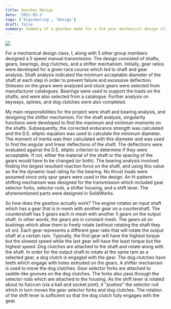 ```yaml
---
title: Gearbox Design
date: '2021-05-2'
tags: ['Engineering', 'Design']
draft: false
summary: Summary of a gearbox made for a 3rd year mechanical design class.
---
```


<img src="/static/images/gearbox-design.png" />

For a mechanical design class, I, along with 5 other group members designed a 5 speed manual transmission. The design consisted of shafts, gears, bearings,
dog clutches, and a shifter mechanism. Initially, gear ratios were developed for a given race course which led to shaft and gear analysis. Shaft analysis indicated the
minimum acceptable diameter of the shaft at each step in order to prevent failure and excessive deflection. Stresses on the gears were analyzed and stock gears
were selected from manufacturer catalogues. Bearings were used to support the loads on the shafts, and were also selected from a catalogue.
Further analysis on keyways, splines, and dog clutches were also completed.

My main responsibilities for the project were shaft and bearing analysis, and designing the shifter mechanism. For the shaft analysis, singularity functions were
developed to find the maximum and minimum moments on the shafts. Subsequently, the corrected endurance strength was calculated and the D.E. elliptic equation was
used to calculate the minimum diameter. The moment of inertia was then calculated with this diameter and was used to find the angular and linear deflections of the shaft.
The deflections were evaluated against the D.E. elliptic criterion to determine if they were acceptable. If not, either the material of the shaft or the spacing of
the gears would have to be changed (or both). The bearing analysis involved finding the largest resultant reaction force on the shaft, and using this value as the
the dynamic load rating for the bearing. No thrust loads were assumed since only spur gears were used in the design. An H-pattern shifting mechanism was designed for the transmission
which included gear selector forks, selector rods, a shifter housing, and a shift lever. The aforementioned parts were designed in SolidWorks.

So how does the gearbox actually work? The engine rotates an input shaft which has a gear that is in mesh with another gear on a countershaft. The countershaft
has 5 gears each in mesh with another 5 gears on the output shaft. In other words, the gears are in constant mesh. The gears sit on bushings which allow them to freely rotate (without rotating the shaft they sit on).
Each gear represents a different gear ratio that will rotate the output shaft at a certain rpm. Typically, the first gear will have the highest torque but the slowest
speed while the last gear will have the least torque but the highest speed. Dog clutches are attached to the shaft and rotate along with the shaft. In order for
the output shaft to rotate at the same rpm as a selected gear, a dog clutch is engaged with the gear. The dog clutches have teeth which engage with holes extruded
on the gears. A shifter mechanism is used to move the dog clutches. Gear selector forks are attached to saddle-like grooves on the dog clutches. The forks also pass
through the selector rods which are attached to the housing. As the shift lever is rotated about its fulcrum (via a ball and socket joint), it "pushes" the selector
rod which in turn moves the gear selector forks and dog clutches. The rotation of the shift lever is sufficient so that the dog clutch fully engages with the gear.
